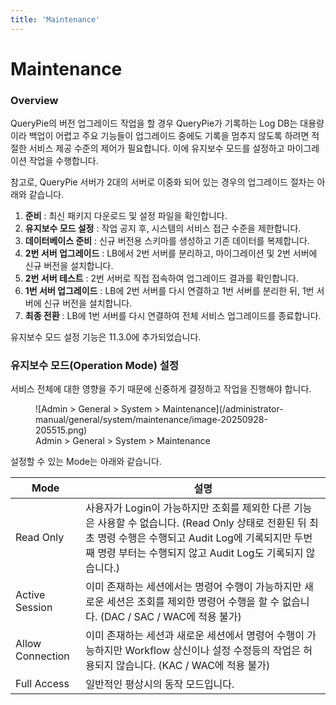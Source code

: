```yaml
---
title: 'Maintenance'
---
```



# Maintenance

### Overview

QueryPie의 버전 업그레이드 작업을 할 경우 QueryPie가 기록하는 Log DB는 대용량이라 백업이 어렵고 주요 기능들이 업그레이드 중에도 기록을 멈추지 않도록 하려면 적절한 서비스 제공 수준의 제어가 필요합니다. 이에 유지보수 모드를 설정하고 마이그레이션 작업을 수행합니다.

참고로, QueryPie 서버가 2대의 서버로 이중화 되어 있는 경우의 업그레이드 절차는 아래와 같습니다.

1.  **준비** : 최신 패키지 다운로드 및 설정 파일을 확인합니다.
2.  **유지보수 모드 설정** : 작업 공지 후, 시스템의 서비스 접근 수준을 제한합니다.
3.  **데이터베이스 준비** : 신규 버전용 스키마를 생성하고 기존 데이터를 복제합니다.
4.  **2번 서버 업그레이드** : LB에서 2번 서버를 분리하고, 마이그레이션 및 2번 서버에 신규 버전을 설치합니다.
5.  **2번 서버 테스트** : 2번 서버로 직접 접속하여 업그레이드 결과를 확인합니다.
6.  **1번 서버 업그레이드** : LB에 2번 서버를 다시 연결하고 1번 서버를 분리한 뒤, 1번 서버에 신규 버전을 설치합니다.
7.  **최종 전환** : LB에 1번 서버를 다시 연결하여 전체 서비스 업그레이드를 종료합니다.

<Callout type="info">
유지보수 모드 설정 기능은 11.3.0에 추가되었습니다.
</Callout>

### 유지보수 모드(Operation Mode) 설정

<Callout type="important">
서비스 전체에 대한 영향을 주기 때문에 신중하게 결정하고 작업을 진행해야 합니다.
</Callout>

<figure data-layout="center" data-align="center">
![Admin &gt; General &gt; System &gt; Maintenance](/administrator-manual/general/system/maintenance/image-20250928-205515.png)
<figcaption>
Admin &gt; General &gt; System &gt; Maintenance
</figcaption>
</figure>

설정할 수 있는 Mode는 아래와 같습니다.

|  **Mode**        |  **설명**                                                                                                                                     |
| ---------------- | ------------------------------------------------------------------------------------------------------------------------------------------- |
| Read Only        | 사용자가 Login이 가능하지만 조회를 제외한 다른 기능은 사용할 수 없습니다. (Read Only 상태로 전환된 뒤 최초 명령 수행은 수행되고 Audit Log에 기록되지만 두번째 명령 부터는 수행되지 않고 Audit Log도 기록되지 않습니다.) |
| Active Session   | 이미 존재하는 세션에서는 명령어 수행이 가능하지만 새로운 세션은 조회를 제외한 명령어 수행을 할 수 없습니다. (DAC / SAC / WAC에 적용 불가)                                                      |
| Allow Connection | 이미 존재하는 세션과 새로운 세션에서 명령어 수행이 가능하지만 Workflow 상신이나 설정 수정등의 작업은 허용되지 않습니다. (KAC / WAC에 적용 불가)                                                  |
| Full Access      | 일반적인 평상시의 동작 모드입니다.                                                                                                                         |
